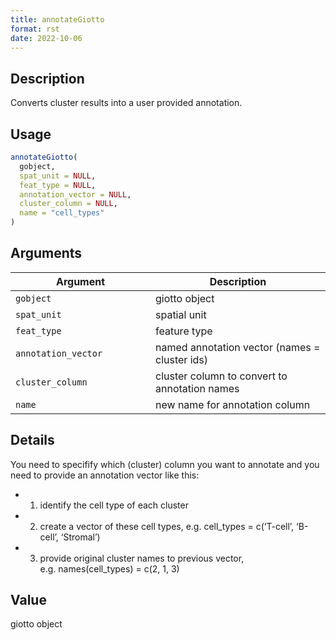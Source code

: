 ```yaml
--- 
title: annotateGiotto 
format: rst 
date: 2022-10-06 
--- 
```


## Description

Converts cluster results into a user provided annotation.


## Usage

```r
annotateGiotto(
  gobject,
  spat_unit = NULL,
  feat_type = NULL,
  annotation_vector = NULL,
  cluster_column = NULL,
  name = "cell_types"
)
```


## Arguments

Argument      |Description
------------- |----------------
`gobject`     |     giotto object
`spat_unit`     |     spatial unit
`feat_type`     |     feature type
`annotation_vector`     |     named annotation vector (names = cluster ids)
`cluster_column`     |     cluster column to convert to annotation names
`name`     |     new name for annotation column


## Details

You need to specifify which (cluster) column you want to annotate
 and you need to provide an annotation vector like this:
   

*  1. identify the cell type of each cluster   

*  2. create a vector of these cell types, e.g. cell_types =  c('T-cell', 'B-cell', 'Stromal')   

*  3. provide original cluster names to previous vector, e.g. names(cell_types) = c(2, 1, 3)


## Value

giotto object


